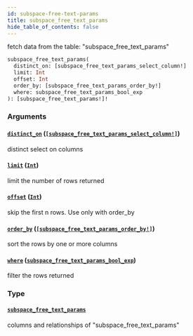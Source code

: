```yaml
---
id: subspace-free-text-params
title: subspace_free_text_params
hide_table_of_contents: false
---
```


fetch data from the table: "subspace_free_text_params"

```graphql
subspace_free_text_params(
  distinct_on: [subspace_free_text_params_select_column!]
  limit: Int
  offset: Int
  order_by: [subspace_free_text_params_order_by!]
  where: subspace_free_text_params_bool_exp
): [subspace_free_text_params!]!
```

### Arguments

#### [`distinct_on`](#) ([`[subspace_free_text_params_select_column!]`](/07-graphql/enums/subspace-free-text-params-select-column))

distinct select on columns

#### [`limit`](#) ([`Int`](/07-graphql/scalars/int))

limit the number of rows returned

#### [`offset`](#) ([`Int`](/07-graphql/scalars/int))

skip the first n rows. Use only with order_by

#### [`order_by`](#) ([`[subspace_free_text_params_order_by!]`](/07-graphql/inputs/subspace-free-text-params-order-by))

sort the rows by one or more columns

#### [`where`](#) ([`subspace_free_text_params_bool_exp`](/07-graphql/inputs/subspace-free-text-params-bool-exp))

filter the rows returned

### Type

#### [`subspace_free_text_params`](/07-graphql/objects/subspace-free-text-params)

columns and relationships of "subspace_free_text_params"
